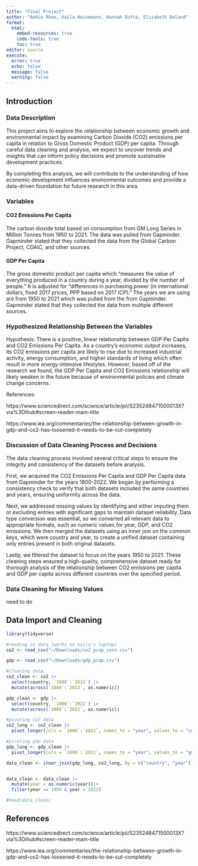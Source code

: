 ```yaml
---
title: "Final Project"
author: "Addie Rhee, Vaila Heinemann, Hannah Dutta, Elizabeth Boland"
format: 
  html:
    embed-resources: true
    code-tools: true
    toc: true
editor: source
execute: 
  error: true
  echo: false
  message: false
  warning: false
---
```


## Introduction

### Data Description

This project aims to explore the relationship between economic growth and environmental impact by examining Carbon Dioxide (CO2) emissions per capita in relation to Gross Domestic Product (GDP) per capita. Through careful data cleaning and analysis, we expect to uncover trends and insights that can inform policy decisions and promote sustainable development practices.

By completing this analysis, we will contribute to the understanding of how economic development influences environmental outcomes and provide a data-driven foundation for future research in this area.

### Variables

#### CO2 Emissions Per Capita

The carbon dioxide total based on consumption from GM Long Series in Million Tonnes from 1950 to 2021. The data was pulled from Gapminder. Gapminder stated that they collected the data from the Global Carbon Project, CDAIC, and other sources.

#### GDP Per Capita

The gross domestic product per capita which “measures the value of everything produced in a country during a year, divided by the number of people.” It is adjusted for “differences in purchasing power (in international dollars, fixed 2017 prices, PPP based on 2017 ICP).” The years we are using are from 1950 to 2021 which was pulled from the from Gapminder. Gapminder stated that they collected the data from multiple different sources.

### Hypothesized Relationship Between the Variables

Hypothesis: There is a positive, linear relationship between GDP Per Capita and CO2 Emissions Per Capita. As a country’s economic output increases, its CO2 emissions per capita are likely to rise due to increased industrial activity, energy consumption, and higher standards of living which often result in more energy-intensive lifestyles. However, based off of the research we found, the GDP Per Capita and CO2 Emissions relationship will likely weaken in the future because of environmental policies and climate change concerns.

References:

https://www.sciencedirect.com/science/article/pii/S235248471500013X?via%3Dihub#screen-reader-main-title

https://www.iea.org/commentaries/the-relationship-between-growth-in-gdp-and-co2-has-loosened-it-needs-to-be-cut-completely

### Discussion of Data Cleaning Process and Decisions

The data cleaning process involved several critical steps to ensure the integrity and consistency of the datasets before analysis.

First, we acquired the CO2 Emissions Per Capita and GDP Per Capita data from Gapminder for the years 1800-2022. We began by performing a consistency check to verify that both datasets included the same countries and years, ensuring uniformity across the data.

Next, we addressed missing values by identifying and either imputing them or excluding entries with significant gaps to maintain dataset reliability. Data type conversion was essential, so we converted all relevant data to appropriate formats, such as numeric values for year, GDP, and CO2 emissions. We then merged the datasets using an inner join on the common keys, which were country and year, to create a unified dataset containing only entries present in both original datasets.

Lastly, we filtered the dataset to focus on the years 1950 to 2021. These cleaning steps ensured a high-quality, comprehensive dataset ready for thorough analysis of the relationship between CO2 emissions per capita and GDP per capita across different countries over the specified period.


### Data Cleaning for Missing Values

need to do

## Data Import and Cleaning

```r
library(tidyverse)
```

```r
#reading in data (works on Vaila's laptop)
co2 <- read_csv("~/Downloads/co2_pcap_cons.csv")

gdp <- read_csv("~/Downloads/gdp_pcap.csv")

```

```r
#cleaning data
co2_clean <- co2 |> 
  select(country, `1800`:`2022`) |> 
  mutate(across(`1800`:`2022`, as.numeric))

gdp_clean <- gdp |> 
  select(country, `1800`:`2022`) |> 
  mutate(across(`1800`:`2022`, as.numeric))

#pivoting co2 data
co2_long <- co2_clean |> 
  pivot_longer(cols = `1800`:`2022`, names_to = "year", values_to = "co2_per_capita")

#pivoting gdp data
gdp_long <- gdp_clean |> 
  pivot_longer(cols = `1800`:`2022`, names_to = "year", values_to = "gdp_per_capita")

data_clean <- inner_join(gdp_long, co2_long, by = c("country", "year"))


data_clean <- data_clean |>
  mutate(year = as.numeric(year))|>
  filter(year >= 1950 & year < 2022)

#head(data_clean)
```


## References

https://www.sciencedirect.com/science/article/pii/S235248471500013X?via%3Dihub#screen-reader-main-title

https://www.iea.org/commentaries/the-relationship-between-growth-in-gdp-and-co2-has-loosened-it-needs-to-be-cut-completely